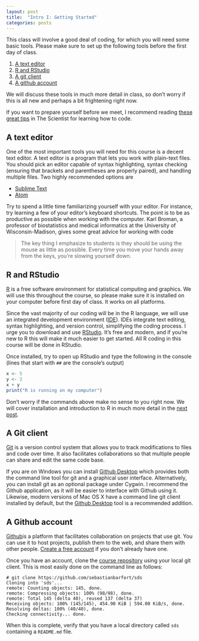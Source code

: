 ```yaml
---
layout: post
title:  "Intro I: Getting Started"
categories: posts
---
```


This class will involve a good deal of coding, for which you will need some basic tools. Please make sure to set up the following tools before the first day of class.

1. [A text editor](#a-text-editor)
2. [R and RStudio](#r-and-rstudio)
3. [A git client](#a-git-client)
4. [A github account](#a-github-account)  

We will discuss these tools in much more detail in class, so don't worry if this is all new and perhaps a bit frightening right now.

If you want to prepare yourself before we meet, I recommend reading [these great tips](http://www.the-scientist.com/?articles.view/articleNo/43632/title/Get-With-the-Program/) in The Scientist for learning how to code.

## A text editor

One of the most important tools you will need for this course is a decent text editor. A text editor is a program that lets you work with plain-text files. You should pick an editor capable of syntax highlighting, syntax checking (ensuring that brackets and parentheses are properly paired), and handling multiple files. Two highly recommended options are

- [Sublime Text](http://www.sublimetext.com/)
- [Atom](https://atom.io/)

Try to spend a little time familiarizing yourself with your editor. For instance, try learning a few of your editor's keyboard shortcuts. The point is to be as productive as possible when working with the computer.
Karl Broman, a professor of biostatistics and medical informatics at the University of Wisconsin-Madison, gives some great advice for working with code

> The key thing I emphasize to students is they should be using the mouse as
> little as possible. Every time you move your hands away from the keys,
> you’re slowing yourself down.

## R and RStudio

[R](http://www.r-project.org/) is a free software environment for statistical computing and graphics. We will use this throughout the course, so please make sure it is installed on your computer before first day of class. It works on all platforms.

Since the vast majority of our coding will be in the R language, we will use an integrated development environment ([IDE](http://en.wikipedia.org/wiki/Integrated_development_environment)). IDEs integrate text editing, syntax highlighting, and version control,
simplifying the coding process. I urge you to download and use [RStudio](http://www.rstudio.com/). It's free and modern, and if you're new to R this will make it much easier to get started. All R coding in this course will be done in RStudio.

Once installed, try to open up RStudio and type the following in the console (lines that start with `##` are the console's output)

```r
x <- 5
y <- 2
x + y
print("R is running on my computer")
```
Don't worry if the commands above make no sense to you right now. We will cover installation and introduction to R in much more detail in the [next post](xxx).

## A Git client

[Git](http://git-scm.com) is a version control system that allows you to track modifications to files and code over time. It also facilitates collaborations so that multiple people can share and edit the same code base.

If you are on Windows you can install [Github Desktop](https://desktop.github.com) which provides both the command line tool for git and a graphical user interface. Alternatively, you can install git as an optional package under Cygwin. I recommend the Github application, as it will be easier to interface with Github using it. Likewise, modern versions of Mac OS X have a command line git client installed by default, but the [Github Desktop](https://desktop.github.com) tool is a recommended addition.

## A Github account

[Github](http://github.com)is a platform that facilitates collaboration on projects that use git. You can use it to host projects, publish them to the web, and share them with other people. [Create a free account](https://help.github.com/articles/signing-up-for-a-new-github-account/) if you don't already have one.

Once you have an account, clone the [course repository](https://github.com/sebastianbarfort/sds) using your local git client. This is most easily done on the command line as follows:

    # git clone https://github.com/sebastianbarfort/sds
	Cloning into 'sds'...
	remote: Counting objects: 145, done.
	remote: Compressing objects: 100% (98/98), done.
	remote: Total 145 (delta 40), reused 137 (delta 37)
	Receiving objects: 100% (145/145), 454.90 KiB | 594.00 KiB/s, done.
	Resolving deltas: 100% (40/40), done.
	Checking connectivity... done.

When this is complete, verify that you have a local directory called ``sds`` containing a ``README.md`` file.

